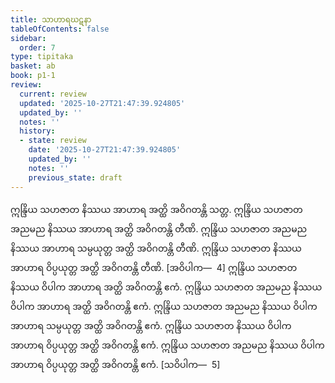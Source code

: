 ```yaml
---
title: သာဟာရဃဋနာ
tableOfContents: false
sidebar:
  order: 7
type: tipitaka
basket: ab
book: p1-1
review:
  current: review
  updated: '2025-10-27T21:47:39.924805'
  updated_by: ''
  notes: ''
  history:
  - state: review
    date: '2025-10-27T21:47:39.924805'
    updated_by: ''
    notes: ''
    previous_state: draft
---
```



<ReviewStatus review={frontmatter.review} showDetails={true} />

<HypothesisAnnotation frontmatter={frontmatter} />

<DynamicBreadcrumb />

<Division number="355" book="p1-1" e="ch" v="36" p="115">

<Paragraph number="1093" book="p1-1">
ဣန္ဒြိယ သဟဇာတ နိဿယ အာဟာရ အတ္ထိ အဝိဂတန္တိ သတ္တ. ဣန္ဒြိယ သဟဇာတ အညမည နိဿယ အာဟာရ အတ္ထိ အဝိဂတန္တိ တီဏိ. ဣန္ဒြိယ သဟဇာတ အညမည နိဿယ အာဟာရ သမ္ပယုတ္တ အတ္ထိ အဝိဂတန္တိ တီဏိ. ဣန္ဒြိယ သဟဇာတ နိဿယ အာဟာရ ဝိပ္ပယုတ္တ အတ္ထိ အဝိဂတန္တိ တီဏိ. [အဝိပါက—  4]
</Paragraph>

<Paragraph number="1094" book="p1-1">
ဣန္ဒြိယ သဟဇာတ နိဿယ ဝိပါက အာဟာရ အတ္ထိ အဝိဂတန္တိ ဧကံ. ဣန္ဒြိယ သဟဇာတ အညမည နိဿယ ဝိပါက အာဟာရ အတ္ထိ အဝိဂတန္တိ ဧကံ. ဣန္ဒြိယ သဟဇာတ အညမည နိဿယ ဝိပါက အာဟာရ သမ္ပယုတ္တ အတ္ထိ အဝိဂတန္တိ ဧကံ. ဣန္ဒြိယ သဟဇာတ နိဿယ ဝိပါက အာဟာရ ဝိပ္ပယုတ္တ အတ္ထိ အဝိဂတန္တိ ဧကံ. ဣန္ဒြိယ သဟဇာတ အညမည နိဿယ ဝိပါက အာဟာရ ဝိပ္ပယုတ္တ အတ္ထိ အဝိဂတန္တိ ဧကံ. [သဝိပါက—  5]
</Paragraph>
</Division>